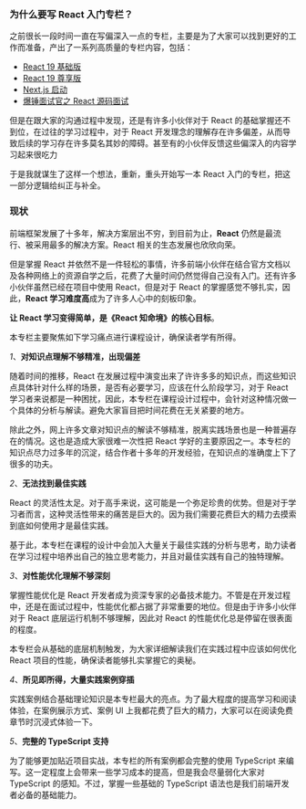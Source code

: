 ### 为什么要写 React 入门专栏？

之前很长一段时间一直在写偏深入一点的专栏，主要是为了大家可以找到更好的工作而准备，产出了一系列高质量的专栏内容，包括：

+ [React 19 基础版](https://usehook.cn/r19base)
+ [React 19 尊享版](https://usehook.cn/r19plus)
+ [Next.js 启动](https://react.usehook.cn/)
+ [爆锤面试官之 React 源码面试](https://usehook.cn/reactprinciple)

但是在跟大家的沟通过程中发现，还是有许多小伙伴对于 React 的基础掌握还不到位，在过往的学习过程中，对于 React 开发理念的理解存在许多偏差，从而导致后续的学习存在许多莫名其妙的障碍。甚至有的小伙伴反馈这些偏深入的内容学习起来很吃力

于是我就谋生了这样一个想法，重新，重头开始写一本 React 入门的专栏，把这一部分逻辑给纠正与补全。

### 现状

前端框架发展了十多年，解决方案层出不穷，到目前为止，**React** 仍然是最流行、被采用最多的解决方案。React 相关的生态发展也欣欣向荣。

但是掌握 React 并依然不是一件轻松的事情，许多前端小伙伴在结合官方文档以及各种网络上的资源自学之后，花费了大量时间仍然觉得自己没有入门。还有许多小伙伴虽然已经在项目中使用 React，但是对于 React 的掌握感觉不够扎实，因此，**React 学习难度高**成为了许多人心中的刻板印象。

**让 React 学习变得简单，是《React 知命境》的核心目标**。

本专栏主要聚焦如下学习痛点进行课程设计，确保读者学有所得。


*1*、**对知识点理解不够精准，出现偏差**

随着时间的推移，React 在发展过程中演变出来了许许多多的知识点，而这些知识点具体针对什么样的场景，是否有必要学习，应该在什么阶段学习，对于 React 学习者来说都是一种困扰，因此，本专栏在课程设计过程中，会针对这种情况做一个具体的分析与解读。避免大家盲目把时间花费在无关紧要的地方。

除此之外，网上许多文章对知识点的解读不够精准，脱离实践场景也是一种普遍存在的情况。这也是造成大家很难一次性把 React 学好的主要原因之一。本专栏的知识点尽力过多年的沉淀，结合作者十多年的开发经验，在知识点的准确度上下了很多的功夫。

*2*、**无法找到最佳实践**

React 的灵活性太足。对于高手来说，这可能是一个弥足珍贵的优势。但是对于学习者而言，这种灵活性带来的痛苦是巨大的。因为我们需要花费巨大的精力去摸索到底如何使用才是最佳实践。

基于此，本专栏在课程的设计中会加入大量关于最佳实践的分析与思考，助力读者在学习过程中培养出自己的独立思考能力，并且对最佳实践有自己的独特理解。

*3*、**对性能优化理解不够深刻**

掌握性能优化是 React 开发者成为资深专家的必备技术能力。不管是在开发过程中，还是在面试过程中，性能优化都占据了非常重要的地位。但是由于许多小伙伴对于 React 底层运行机制不够理解，因此对 React 的性能优化总是停留在很表面的程度。

本专栏会从基础的底层机制触发，为大家详细解读我们在实践过程中应该如何优化 React 项目的性能，确保读者能够扎实掌握它的奥秘。

*4*、**所见即所得，大量实践案例穿插**

实践案例结合基础理论知识是本专栏最大的亮点。为了最大程度的提高学习和阅读体验，在案例展示方式、案例 UI 上我都花费了巨大的精力，大家可以在阅读免费章节时沉浸式体验一下。

*5*、**完整的 TypeScript 支持**

为了能够更加贴近项目实战，本专栏的所有案例都会完整的使用 TypeScript 来编写。这一定程度上会带来一些学习成本的提高，但是我会尽量弱化大家对 TypeScript 的感知。不过，掌握一些基础的 TypeScript 语法也是我们前端开发者必备的基础能力。